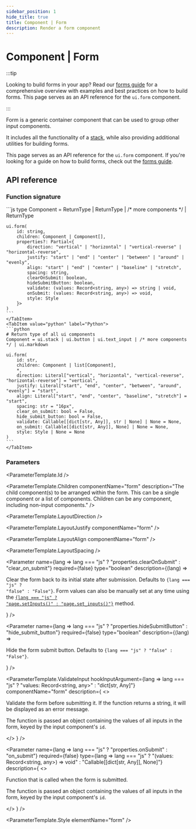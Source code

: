 ```yaml
---
sidebar_position: 1
hide_title: true
title: Component | Form
description: Render a form component
---
```




# Component | Form

:::tip

Looking to build forms in your app? Read our [forms guide](/guides/forms) for a comprehensive overview with examples and best practices on how to build forms. This page serves as an API reference for the `ui.form` component.

:::

Form is a generic container component that can be used to group other input components.

It includes all the functionality of a [stack](/components/layout/stack), while also providing additional utilities for building forms.

This page serves as an API reference for the `ui.form` component. If you're looking for a guide on how to build forms, check out the [forms guide](/guides/forms).

## API reference

### Function signature

<Tabs groupId="sdkLanguage">
    <TabItem value="node" label="TypeScript / JavaScript">
    ```js
    type Component = ReturnType<typeof ui.textInput> | ReturnType<typeof ui.button> | /* more components */ | ReturnType<typeof ui.stack>

    ui.form(
        id: string,
        children: Component | Component[],
        properties?: Partial<{
            direction: "vertical" | "horizontal" | "vertical-reverse" | "horizontal-reverse",
            justify: "start" | "end" | "center" | "between" | "around" | "evenly",
            align: "start" | "end" | "center" | "baseline" | "stretch",
            spacing: string,
            clearOnSubmit: boolean,
            hideSubmitButton: boolean,
            validate: (values: Record<string, any>) => string | void,
            onSubmit: (values: Record<string, any>) => void,
            style: Style
        }>
    )
    ```
    </TabItem>
    <TabItem value="python" label="Python">
    ```python
    # Return type of all ui components
    Component = ui.stack | ui.button | ui.text_input | /* more components */ | ui.markdown

    ui.form(
        id: str,
        children: Component | list[Component],
        *,
        direction: Literal["vertical", "horizontal", "vertical-reverse", "horizontal-reverse"] = "vertical",
        justify: Literal["start", "end", "center", "between", "around", "evenly"] = "start",
        align: Literal["start", "end", "center", "baseline", "stretch"] = "start",
        spacing: str = "16px",
        clear_on_submit: bool = False,
        hide_submit_button: bool = False,
        validate: Callable[[dict[str, Any]], str | None] | None = None,
        on_submit: Callable[[dict[str, Any]], None] | None = None,
        style: Style | None = None
    )
    ```
    </TabItem>
</Tabs>

### Parameters

<ParameterTemplate.Id />

<ParameterTemplate.Children
    componentName="form"
    description="The child component(s) to be arranged within the form. This can be a single component or a list of components. Children can be any component, including non-input components."
/>

<ParameterTemplate.LayoutDirection />

<ParameterTemplate.LayoutJustify
    componentName="form"
/>

<ParameterTemplate.LayoutAlign
    componentName="form"
/>

<ParameterTemplate.LayoutSpacing />

<Parameter
    name={lang => lang === "js" ? "properties.clearOnSubmit" : "clear_on_submit"}
    required={false}
    type="boolean"
    description={(lang) => <p>Clear the form back to its initial state after submission. Defaults to <code>{lang === "js" ? "false" : "False"}</code>. Form values can also be manually set at any time using the <a href="/page-actions/set-inputs"><code>{lang === "js" ? "page.setInputs()" : "page.set_inputs()"}</code></a> method.</p>}
/>

<Parameter
    name={lang => lang === "js" ? "properties.hideSubmitButton" : "hide_submit_button"}
    required={false}
    type="boolean"
    description={(lang) => <p>Hide the form submit button. Defaults to <code>{lang === "js" ? "false" : "False"}</code>.</p>}
/>

<ParameterTemplate.ValidateInput
    hookInputArgument={lang => lang === "js" ? "values: Record<string, any>" : "dict[str, Any]"}
    componentName="form"
    description={
        <>
            <p>Validate the form before submitting it. If the function returns a string, it will be displayed as an error message.</p>
            <p>The function is passed an object containing the values of all inputs in the form, keyed by the input component's <code>id</code>.</p>
        </>
    }
/>

<Parameter
    name={lang => lang === "js" ? "properties.onSubmit" : "on_submit"}
    required={false}
    type={lang => lang === "js" ? "(values: Record<string, any>) => void" : "Callable[[dict[str, Any]], None]"}
    description={
        <>
            <p>Function that is called when the form is submitted.</p>
            <p>The function is passed an object containing the values of all inputs in the form, keyed by the input component's <code>id</code>.</p>
        </>
    }
/>

<ParameterTemplate.Style
    elementName="form"
/>
